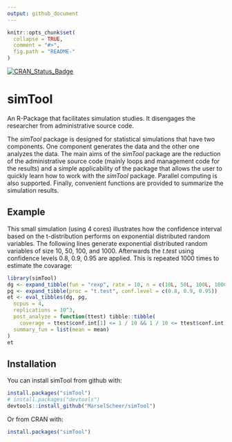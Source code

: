 ```yaml
---
output: github_document
---
```


<!-- README.md is generated from README.Rmd. Please edit that file -->

```r
knitr::opts_chunk$set(
  collapse = TRUE,
  comment = "#>",
  fig.path = "README-"
)
```

[![CRAN_Status_Badge](http://www.r-pkg.org/badges/version/simTool)](https://cran.r-project.org/package=simTool)

# simTool

An R-Package that facilitates simulation studies. It disengages the researcher from administrative source code.

The *simTool* package is designed for statistical simulations that
have two components. One component generates the data and the other one
analyzes the data. The main aims of the *simTool* package are the reduction
of the administrative source code (mainly loops and management code for the results) 
and a simple applicability
of the package that allows the user to quickly learn how to work with the
*simTool* package. Parallel computing is also supported. Finally, convenient
functions are provided to summarize the simulation results.

## Example

This small simulation (using 4 cores) illustrates how the confidence interval based on the
t-distribution performs on exponential distributed random variables. The
following lines generate exponential distributed random variables of size
10, 50, 100, and 1000. Afterwards the *t.test* using confidence levels
0.8, 0.9, 0.95 are applied. This is repeated 1000 times to estimate
the covarage:

```r
library(simTool)
dg <- expand_tibble(fun = "rexp", rate = 10, n = c(10L, 50L, 100L, 1000L))
pg <- expand_tibble(proc = "t.test", conf.level = c(0.8, 0.9, 0.95))
et <- eval_tibbles(dg, pg, 
  ncpus = 4,
  replications = 10^3,
  post_analyze = function(ttest) tibble::tibble(
    coverage = ttest$conf.int[1] <= 1 / 10 && 1 / 10 <= ttest$conf.int[2]),
  summary_fun = list(mean = mean)
)
et
```

## Installation

You can install simTool from github with:

```r
install.packages("simTool")
# install.packages("devtools")
devtools::install_github("MarselScheer/simTool")
```

Or from CRAN with:

```r
install.packages("simTool")
```

